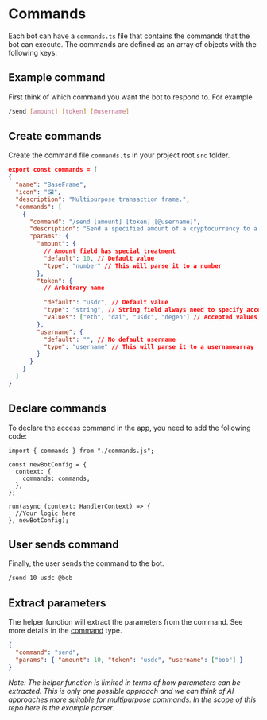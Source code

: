 # Commands

Each bot can have a `commands.ts` file that contains the commands that the bot can execute. The commands are defined as an array of objects with the following keys:

## Example command

First think of which command you want the bot to respond to. For example

```bash [cmd]
/send [amount] [token] [@username]
```

## Create commands

Create the command file `commands.ts` in your project root `src` folder.

```json [src/commands.ts]
export const commands = [
{
  "name": "BaseFrame",
  "icon": "🖼️",
  "description": "Multipurpose transaction frame.",
  "commands": [
    {
      "command": "/send [amount] [token] [@username]",
      "description": "Send a specified amount of a cryptocurrency to a destination address.",
      "params": {
        "amount": {
          // Amount field has special treatment
          "default": 10, // Default value
          "type": "number" // This will parse it to a number
        },
        "token": {
          // Arbitrary name

          "default": "usdc", // Default value
          "type": "string", // String field always need to specify accepted values
          "values": ["eth", "dai", "usdc", "degen"] // Accepted values
        },
        "username": {
          "default": "", // No default username
          "type": "username" // This will parse it to a usernamearray
        }
      }
    }
  ]
}
```

## Declare commands

To declare the access command in the app, you need to add the following code:

```tsx
import { commands } from "./commands.js";

const newBotConfig = {
  context: {
    commands: commands,
  },
};

run(async (context: HandlerContext) => {
  //Your logic here
}, newBotConfig);
```

## User sends command

Finally, the user sends the command to the bot.

```bash [cmd]
/send 10 usdc @bob
```

## Extract parameters

The helper function will extract the parameters from the command. See more details in the [command](/concepts/content-types/command) type.

```json [params]
{
  "command": "send",
  "params": { "amount": 10, "token": "usdc", "username": ["bob"] }
}
```

_Note: The helper function is limited in terms of how parameters can be extracted. This is only one possible approach and we can think of AI approaches more suitable for multipurpose commands. In the scope of this repo here is the example parser._
